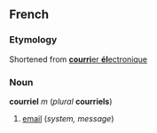 ==French==
===Etymology===
Shortened from [[courrier électronique|'''courri'''er '''él'''ectronique]]

===Noun===
'''courriel''' ''m'' (''plural'' '''courriels''')

#[[email]] (''system, message'')
